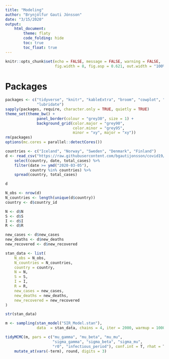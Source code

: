 ```yaml
---
title: "Modeling"
author: "Brynjólfur Gauti Jónsson"
date: "3/15/2020"
output: 
    html_document:
        theme: flaty
        code_folding: hide
        toc: true
        toc_float: true
---
```


```r
knitr::opts_chunk$set(echo = FALSE, message = FALSE, warning = FALSE, 
                      fig.width = 8, fig.asp = 0.621, out.width = "100%")
```

# Packages

```r
packages <- c("tidyverse", "knitr", "kableExtra", "broom", "cowplot", "rstan", "tidybayes", "scales", 
              "lubridate")
sapply(packages, require, character.only = TRUE, quietly = TRUE)
theme_set(theme_bw() + 
              panel_border(colour = "grey30", size = 1) + 
              background_grid(color.major = "grey90", 
                              color.minor = "grey95", 
                              minor = "xy", major = "xy"))
rm(packages)
options(mc.cores = parallel::detectCores())
```

```r
countries <- c("Iceland", "Norway", "Sweden", "Denmark", "Finland")
d <- read_csv("https://raw.githubusercontent.com/bgautijonsson/covid19/master/Input/ECDC_Data.csv") %>% 
    select(country, date, total_cases) %>% 
    filter(date >= ymd("2020-03-05"), 
           country %in% countries) %>% 
    spread(country, total_cases)

d
```


```r
N_obs <- nrow(d)
N_countries <- length(unique(d$country))
country <- d$country_id

N <- d$N
S <- d$S
I <- d$I
R <- d$R

new_cases <- d$new_cases
new_deaths <- d$new_deaths
new_recovered <- d$new_recovered

stan_data <- list(
    N_obs = N_obs,
    N_countries = N_countries,
    country = country,
    N = N,
    S = S,
    I = I,
    R = R,
    new_cases = new_cases,
    new_deaths = new_deaths,
    new_recovered = new_recovered
)

str(stan_data)
```


```r
m <- sampling(stan_model("SIR_Model.stan"), 
              data  = stan_data, chains = 4, iter = 2000, warmup = 1000)
```

```r
tidyMCMC(m, pars = c("mu_gamma", "mu_beta", "mu_mu",
                     "sigma_gamma", "sigma_beta", "sigma_mu",
                     "r0", "infectious_period"), conf.int = T, rhat = T, ess = T) %>% 
    mutate_at(vars(-term), round, digits = 3)
```
